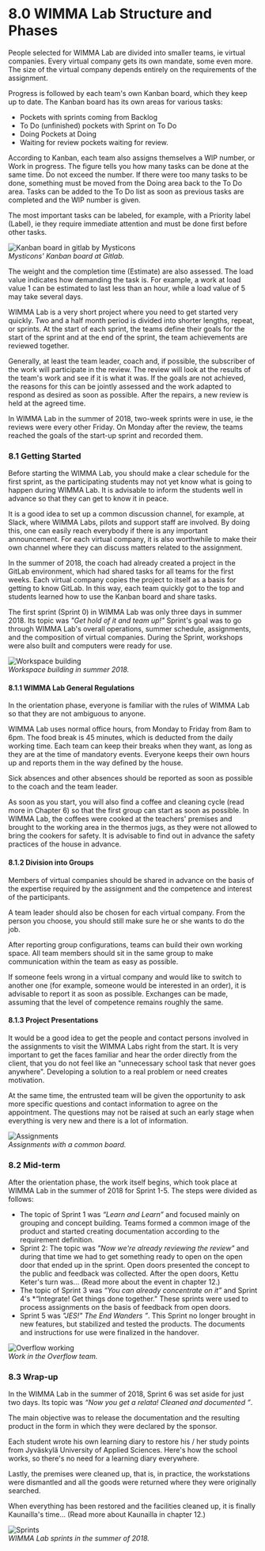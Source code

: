 # 8.0 WIMMA Lab Structure and Phases

People selected for WIMMA Lab are divided into smaller teams, ie virtual companies. Every virtual company gets its own mandate, some even more. The size of the virtual company depends entirely on the requirements of the assignment.

Progress is followed by each team's own Kanban board, which they keep up to date. The Kanban board has its own areas for various tasks:

* Pockets with sprints coming from Backlog
* To Do (unfinished) pockets with Sprint on To Do
* Doing Pockets at Doing
* Waiting for review pockets waiting for review.

According to Kanban, each team also assigns themselves a WIP number, or Work in progress. The figure tells you how many tasks can be done at the same time. Do not exceed the number. If there were too many tasks to be done, something must be moved from the Doing area back to the To Do area. Tasks can be added to the To Do list as soon as previous tasks are completed and the WIP number is given.

The most important tasks can be labeled, for example, with a Priority label (Label), ie they require immediate attention and must be done first before other tasks.

![Kanban board in gitlab by Mysticons](../images/image017.jpg)  
*Mysticons' Kanban board at Gitlab.*

The weight and the completion time (Estimate) are also assessed. The load value indicates how demanding the task is. For example, a work at load value 1 can be estimated to last less than an hour, while a load value of 5 may take several days.

WIMMA Lab is a very short project where you need to get started very quickly. Two and a half month period is divided into shorter lengths, repeat, or sprints. At the start of each sprint, the teams define their goals for the start of the sprint and at the end of the sprint, the team achievements are reviewed together.

Generally, at least the team leader, coach and, if possible, the subscriber of the work will participate in the review. The review will look at the results of the team's work and see if it is what it was. If the goals are not achieved, the reasons for this can be jointly assessed and the work adapted to respond as desired as soon as possible. After the repairs, a new review is held at the agreed time.

In WIMMA Lab in the summer of 2018, two-week sprints were in use, ie the reviews were every other Friday. On Monday after the review, the teams reached the goals of the start-up sprint and recorded them.

### 8.1 Getting Started

Before starting the WIMMA Lab, you should make a clear schedule for the first sprint, as the participating students may not yet know what is going to happen during WIMMA Lab. It is advisable to inform the students well in advance so that they can get to know it in peace.

It is a good idea to set up a common discussion channel, for example, at Slack, where WIMMA Labs, pilots and support staff are involved. By doing this, one can easily reach everybody if there is any important announcement. For each virtual company, it is also worthwhile to make their own channel where they can discuss matters related to the assignment.

In the summer of 2018, the coach had already created a project in the GitLab environment, which had shared tasks for all teams for the first weeks. Each virtual company copies the project to itself as a basis for getting to know GitLab. In this way, each team quickly got to the top and students learned how to use the Kanban board and share tasks.

The first sprint (Sprint 0) in WIMMA Lab was only three days in summer 2018. Its topic was *"Get hold of it and team up!"* Sprint's goal was to go through WIMMA Lab's overall operations, summer schedule, assignments, and the composition of virtual companies. During the Sprint, workshops were also built and computers were ready for use.

![Workspace building](../images/image018.jpg)  
*Workspace building in summer 2018.*

#### 8.1.1 WIMMA Lab General Regulations

In the orientation phase, everyone is familiar with the rules of WIMMA Lab so that they are not ambiguous to anyone.

WIMMA Lab uses normal office hours, from Monday to Friday from 8am to 6pm. The food break is 45 minutes, which is deducted from the daily working time. Each team can keep their breaks when they want, as long as they are at the time of mandatory events. Everyone keeps their own hours up and reports them in the way defined by the house.

Sick absences and other absences should be reported as soon as possible to the coach and the team leader.

As soon as you start, you will also find a coffee and cleaning cycle (read more in Chapter 6) so that the first group can start as soon as possible. In WIMMA Lab, the coffees were cooked at the teachers' premises and brought to the working area in the thermos jugs, as they were not allowed to bring the cookers for safety. It is advisable to find out in advance the safety practices of the house in advance.

#### 8.1.2 Division into Groups

Members of virtual companies should be shared in advance on the basis of the expertise required by the assignment and the competence and interest of the participants.

A team leader should also be chosen for each virtual company. From the person you choose, you should still make sure he or she wants to do the job.

After reporting group configurations, teams can build their own working space. All team members should sit in the same group to make communication within the team as easy as possible.

If someone feels wrong in a virtual company and would like to switch to another one (for example, someone would be interested in an order), it is advisable to report it as soon as possible. Exchanges can be made, assuming that the level of competence remains roughly the same.

#### 8.1.3 Project Presentations

It would be a good idea to get the people and contact persons involved in the assignments to visit the WIMMA Labs right from the start. It is very important to get the faces familiar and hear the order directly from the client, that you do not feel like an "unnecessary school task that never goes anywhere". Developing a solution to a real problem or need creates motivation.

At the same time, the entrusted team will be given the opportunity to ask more specific questions and contact information to agree on the appointment. The questions may not be raised at such an early stage when everything is very new and there is a lot of information.

![Assignments](../images/image019.jpg)  
*Assignments with a common board.*

### 8.2 Mid-term

After the orientation phase, the work itself begins, which took place at WIMMA Lab in the summer of 2018 for Sprint 1-5. The steps were divided as follows:

* The topic of Sprint 1 was *“Learn and Learn”* and focused mainly on grouping and concept building. Teams formed a common image of the product and started creating documentation according to the requirement definition.
* Sprint 2: The topic was *"Now we're already reviewing the review"* and during that time we had to get something ready to open on the open door that ended up in the sprint. Open doors presented the concept to the public and feedback was collected. After the open doors, Kettu Keter's turn was… (Read more about the event in chapter 12.)
* The topic of Sprint 3 was *“You can already concentrate on it”* and Sprint 4's *“Integrate! Get things done together." These sprints were used to process assignments on the basis of feedback from open doors.
* Sprint 5 was *"JES!" The End Wanders ”*. This Sprint no longer brought in new features, but stabilized and tested the products. The documents and instructions for use were finalized in the handover.

![Overflow working](../images/image020.jpg)  
*Work in the Overflow team.*

### 8.3 Wrap-up

In the WIMMA Lab in the summer of 2018, Sprint 6 was set aside for just two days. Its topic was *“Now you get a relata! Cleaned and documented ”*.

The main objective was to release the documentation and the resulting product in the form in which they were declared by the sponsor.

Each student wrote his own learning diary to restore his / her study points from Jyväskylä University of Applied Sciences. Here's how the school works, so there's no need for a learning diary everywhere.

Lastly, the premises were cleaned up, that is, in practice, the workstations were dismantled and all the goods were returned where they were originally searched.

When everything has been restored and the facilities cleaned up, it is finally Kaunailla's time… (Read more about Kaunailla in chapter 12.)

![Sprints](../images/image021.png)  
*WIMMA Lab sprints in the summer of 2018.*



